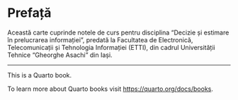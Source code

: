 # Prefață {.unnumbered}

Această carte cuprinde notele de curs pentru disciplina
"Decizie și estimare în prelucrarea informației",
predată la Facultatea de Electronică, Telecomunicații și Tehnologia Informației (ETTI),
din cadrul Universității Tehnice "Gheorghe Asachi" din Iași.

---

This is a Quarto book.

To learn more about Quarto books visit <https://quarto.org/docs/books>.

